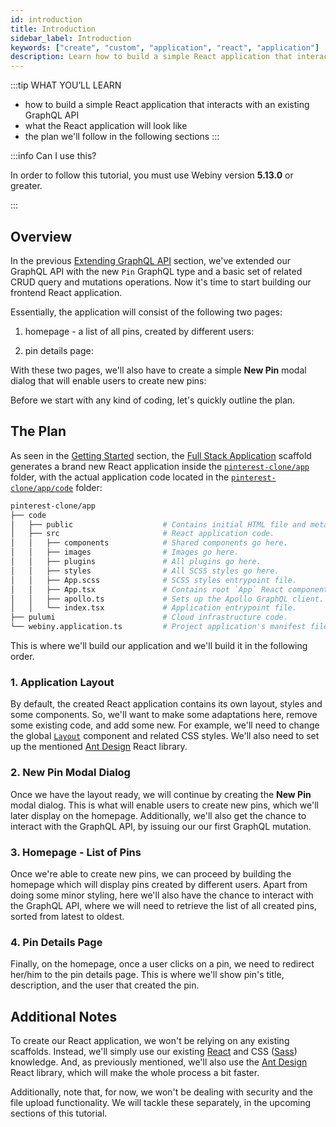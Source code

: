 ```yaml
---
id: introduction
title: Introduction
sidebar_label: Introduction
keywords: ["create", "custom", "application", "react", "application"]
description: Learn how to build a simple React application that interacts with a GraphQL API.
---
```



:::tip WHAT YOU’LL LEARN

- how to build a simple React application that interacts with an existing GraphQL API
- what the React application will look like
- the plan we'll follow in the following sections
:::

:::info Can I use this?

In order to follow this tutorial, you must use Webiny version **5.13.0** or greater.

:::

## Overview

In the previous [Extending GraphQL API](/docs/tutorials/create-custom-application/extending-graphql-api) section, we've extended our GraphQL API with the new `Pin` GraphQL type and a basic set of related CRUD query and mutations operations. Now it's time to start building our frontend React application.

Essentially, the application will consist of the following two pages:

1. homepage - a list of all pins, created by different users:

<CenteredImage src={viewPins} alt="The Pinterest Clone Application" />


2. pin details page:

<CenteredImage shadow={viewPins} alt="Viewing a Pin" src={viewPin} />

With these two pages, we'll also have to create a simple **New Pin** modal dialog that will enable users to create new pins:

<CenteredImage src={newPinModalDialog} alt="New Pin Modal Dialog" />

Before we start with any kind of coding, let's quickly outline the plan.

## The Plan

As seen in the [Getting Started](/docs/tutorials/create-custom-application/getting-started) section, the [Full Stack Application](/docs/how-to-guides/scaffolding/full-stack-application) scaffold generates a brand new React application inside the [`pinterest-clone/app`](https://github.com/webiny/webiny-examples/tree/master/create-custom-application/02-getting-started/pinterest-clone/app) folder, with the actual application code located in the [`pinterest-clone/app/code`](https://github.com/webiny/webiny-examples/tree/master/create-custom-application/02-getting-started/pinterest-clone/app/code) folder:

```bash title="React Application Files and Folders (Some Files Removed for Brevity)"
pinterest-clone/app
├── code
│   ├── public                    # Contains initial HTML file and meta files.
│   ├── src                       # React application code.
│   │   ├── components            # Shared components go here.
│   │   ├── images                # Images go here.
│   │   ├── plugins               # All plugins go here.
│   │   ├── styles                # All SCSS styles go here.
│   │   ├── App.scss              # SCSS styles entrypoint file.
│   │   ├── App.tsx               # Contains root `App` React component.
│   │   ├── apollo.ts             # Sets up the Apollo GraphQL client.
│   │   └── index.tsx             # Application entrypoint file.
├── pulumi                        # Cloud infrastructure code.
└── webiny.application.ts         # Project application's manifest file.
```

This is where we'll build our application and we'll build it in the following order.

### 1. Application Layout

By default, the created React application contains its own layout, styles and some components. So, we'll want to make some adaptations here, remove some existing code, and add some new. For example, we'll need to change the global [`Layout`](https://github.com/webiny/webiny-examples/blob/master/create-custom-application/04-react-application/04.00-introduction/pinterest-clone/app/code/src/components/Layout.tsx) component and related CSS styles. We'll also need to set up the mentioned [Ant Design](https://ant.design/docs/react/introduce) React library.

### 2. New Pin Modal Dialog

Once we have the layout ready, we will continue by creating the **New Pin** modal dialog. This is what will enable users to create new pins, which we'll later display on the homepage. Additionally, we'll also get the chance to interact with the GraphQL API, by issuing our our first GraphQL mutation.

### 3. Homepage - List of Pins

Once we're able to create new pins, we can proceed by building the homepage which will display pins created by different users. Apart from doing some minor styling, here we'll also have the chance to interact with the GraphQL API, where we will need to retrieve the list of all created pins, sorted from latest to oldest.

### 4. Pin Details Page

Finally, on the homepage, once a user clicks on a pin, we need to redirect her/him to the pin details page. This is where we'll show pin's title, description, and the user that created the pin.

## Additional Notes

To create our React application, we won't be relying on any existing scaffolds. Instead, we'll simply use our existing [React](https://reactjs.org/) and CSS ([Sass](https://sass-lang.com/)) knowledge. And, as previously mentioned, we'll also use the [Ant Design](https://ant.design/docs/react/introduce) React library, which will make the whole process a bit faster.

Additionally, note that, for now, we won't be dealing with security and the file upload functionality. We will tackle these separately, in the upcoming sections of this tutorial.

